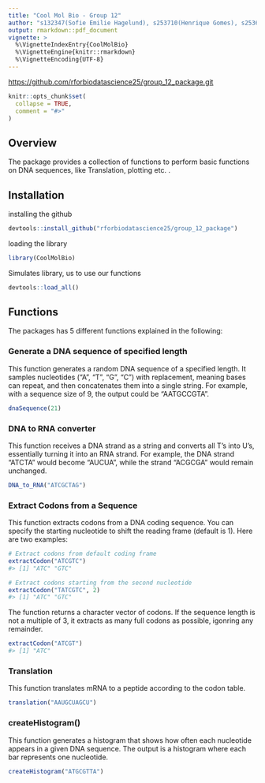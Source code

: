 ```yaml
---
title: "Cool Mol Bio - Group 12"
author: "s132347(Sofie Emilie Hagelund), s253710(Henrique Gomes), s253689(Paula Meerjanssen), s252750(Shuyue Zhang), s253719(Eszter Hudra)"
output: rmarkdown::pdf_document
vignette: >
  %\VignetteIndexEntry{CoolMolBio}
  %\VignetteEngine{knitr::rmarkdown}
  %\VignetteEncoding{UTF-8}
---
```


<https://github.com/rforbiodatascience25/group_12_package.git>

```r
knitr::opts_chunk$set(
  collapse = TRUE,
  comment = "#>"
)
```

## Overview

The package provides a collection of functions to perform basic functions on DNA sequences, like Translation, plotting etc. .

## Installation

installing the github

```r
devtools::install_github("rforbiodatascience25/group_12_package")
```

loading the library

```r
library(CoolMolBio)
```

Simulates library, us to use our functions

```r
devtools::load_all()
```

## Functions

The packages has 5 different functions explained in the following:

### Generate a DNA sequence of specified length

This function generates a random DNA sequence of a specified length. It samples nucleotides ("A", "T", "G", "C") with replacement, meaning bases can repeat, and then concatenates them into a single string. For example, with a sequence size of 9, the output could be "AATGCCGTA".

```r
dnaSequence(21)
```

### DNA to RNA converter

This function receives a DNA strand as a string and converts all T's into U's, essentially turning it into an RNA strand. For example, the DNA strand "ATCTA" would become "AUCUA", while the strand "ACGCGA" would remain unchanged.

```r
DNA_to_RNA("ATCGCTAG")
```

### Extract Codons from a Sequence

This function extracts codons from a DNA coding sequence. You can specify the starting nucleotide to shift the reading frame (default is 1). Here are two examples:

```r
# Extract codons from default coding frame
extractCodon("ATCGTC")
#> [1] "ATC" "GTC"

# Extract codons starting from the second nucleotide
extractCodon("TATCGTC", 2)
#> [1] "ATC" "GTC"
```

The function returns a character vector of codons. If the sequence length is not a multiple of 3, it extracts as many full codons as possible, igonring any remainder.

```r
extractCodon("ATCGT")
#> [1] "ATC"
```

### Translation

This function translates mRNA to a peptide according to the codon table.

```r
translation("AAUGCUAGCU")
```

### createHistogram()

This function generates a histogram that shows how often each nucleotide appears in a given DNA sequence. The output is a histogram where each bar represents one nucleotide.

```r
createHistogram("ATGCGTTA")
```
